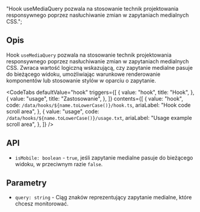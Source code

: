   "Hook useMediaQuery pozwala na stosowanie technik projektowania responsywnego poprzez nasłuchiwanie zmian w zapytaniach medialnych CSS.";


<Heading title={name} color={roughNotationColor} />

## Opis

Hook `useMediaQuery` pozwala na stosowanie technik projektowania responsywnego poprzez nasłuchiwanie zmian w zapytaniach medialnych CSS. Zwraca wartość logiczną wskazującą, czy zapytanie medialne pasuje do bieżącego widoku, umożliwiając warunkowe renderowanie komponentów lub stosowanie stylów w oparciu o zapytanie.

<Separator className="my-5" aria-hidden="true" />

<CodeTabs
  defaultValue="hook"
  triggers={[
    {
      value: "hook",
      title: "Hook",
    },
    {
      value: "usage",
      title: "Zastosowanie",
    },
  ]}
  contents={[
    {
      value: "hook",
      code: `/data/hooks/${name.toLowerCase()}/hook.ts`,
      ariaLabel: "Hook code scroll area",
    },
    {
      value: "usage",
      code: `/data/hooks/${name.toLowerCase()}/usage.txt`,
      ariaLabel: "Usage example scroll area",
    },
  ]}
/>

## API

- `isMobile: boolean` - `true`, jeśli zapytanie medialne pasuje do bieżącego
  widoku, w przeciwnym razie `false`.

## Parametry

- `query: string` - Ciąg znaków
  reprezentujący zapytanie medialne, które chcesz monitorować.
